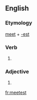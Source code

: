 ==English==

===Etymology===
[[meet]] + [[-est]]

===Verb===
{{head|en|verb form}}

# {{en-archaic second-person singular of|meet|lang=en}}

===Adjective===
{{head|en|adjective}}

# {{en-superlative of|meet}}

[[fr:meetest]]